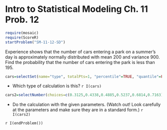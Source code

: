 Intro to Statistical Modeling Ch. 11 Prob. 12
========================================================
```r
require(mosaic)
require(ScoreR)
startProblem("SM-11-12-SD")
```

Experience shows that the number of cars entering a park on a summer's day is approximately normally distributed with mean 200 and variance 900.  Find the probability that the number of cars entering the park is less than 195. 

```r
cars=selectSet(name="type", totalPts=1, "percentile"=TRUE, "quantile"=FALSE)
```
* Which type of calculation is this? `r I(cars)`

```r
cars2=selectNumber(choices=c(0.3125,0.4338,0.4885,0.5237,0.6814,0.7163), correct=c(0.4338), totalPts=1, name="calculation")
```
* Do the calculation with the given parameters.  (Watch out! Look carefully
at the parameters and make sure they are in a standard form.) `r I(cars2)`

`r I(endProblem())`
